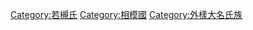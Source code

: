 {{CATMORE}}
[[Category:若槻氏|Category:若槻氏]]
[[Category:相模國|Category:相模國]]
[[Category:外樣大名氏族|Category:外樣大名氏族]]